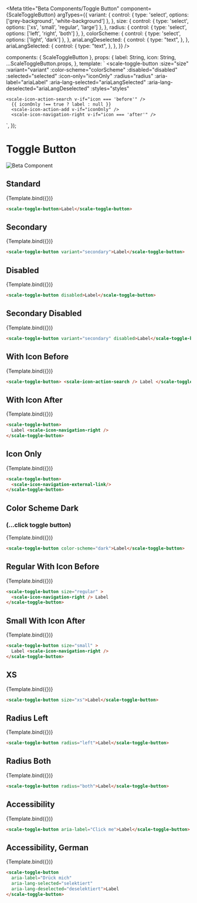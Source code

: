 
<Meta
  title="Beta Components/Toggle Button"
  component={ScaleToggleButton}
  argTypes={{
    variant: {
      control: { type: 'select', options: ['grey-background', 'white-background'] },
    },
    size: {
      control: { type: 'select', options: ['xs', 'small', 'regular', 'large'] },
    },
    radius: {
      control: { type: 'select', options: ['left', 'right', 'both'] },
    },
	  colorScheme: {
      control: { type: 'select', options: ['light', 'dark'] },
    },
    ariaLangDeselected: {
      control: { type: "text", },
    },
    ariaLangSelected: {
      control: { type: "text", },
    },
  }}
/>

  components: { ScaleToggleButton },
  props: {
    label: String,
    icon: String,
    ...ScaleToggleButton.props,
  },
  template: `
  <scale-toggle-button
    :size="size"
    :variant="variant"
    :color-scheme="colorScheme"
    :disabled="disabled"
    :selected="selected"
    :icon-only="iconOnly"
    :radius="radius"
    :aria-label="ariaLabel"
    :aria-lang-selected="ariaLangSelected"
    :aria-lang-deselected="ariaLangDeselected"
    :styles="styles"
  >
    <scale-icon-action-search v-if="icon === 'before'" />
      {{ iconOnly !== true ? label : null }}
      <scale-icon-action-add v-if="iconOnly" />
      <scale-icon-navigation-right v-if="icon === 'after'" />
  </scale-toggle-button>
    `,
});

<div style={{display: 'inline-flex', alignItems: 'center', justifyContent: 'space-between', width: '100%'}}>
    <h1>Toggle Button</h1>
    <img src="assets/beta.png" alt="Beta Component" />
</div>

## Standard

<Canvas withSource="none">
  <Story
    name="Standard"
    args={{
      label: 'Label',
    }}
  >
    {Template.bind({})}
  </Story>
</Canvas>

<ArgsTable story="Standard" />

```html
<scale-toggle-button>Label</scale-toggle-button>
```

## Secondary

<Canvas withSource="none">
  <Story
    name="Secondary"
    args={{
      variant: 'secondary',
      label: 'Label',
    }}
  >
    {Template.bind({})}
  </Story>
</Canvas>

```html
<scale-toggle-button variant="secondary">Label</scale-toggle-button>
```

## Disabled

<Canvas withSource="none">
  <Story
    name="Disabled"
    args={{
      disabled: true,
      label: 'Label',
    }}
  >
    {Template.bind({})}
  </Story>
</Canvas>

```html
<scale-toggle-button disabled>Label</scale-toggle-button>
```

## Secondary Disabled

<Canvas withSource="none">
  <Story
    name="Secondary Disabled"
    args={{
      variant: 'secondary',
      disabled: true,
      label: 'Label',
    }}
  >
    {Template.bind({})}
  </Story>
</Canvas>

```html
<scale-toggle-button variant="secondary" disabled>Label</scale-toggle-button>
```

## With Icon Before

<Canvas withSource="none">
  <Story
    name="With Icon Before"
    args={{
      label: 'Label',
      icon: 'before',
    }}
  >
    {Template.bind({})}
  </Story>
</Canvas>

```html
<scale-toggle-button> <scale-icon-action-search /> Label </scale-toggle-button>
```

## With Icon After

<Canvas withSource="none">
  <Story
    name="With Icon After"
    args={{
      label: 'Label',
      icon: 'after',
    }}
  >
    {Template.bind({})}
  </Story>
</Canvas>

```html
<scale-toggle-button>
  Label <scale-icon-navigation-right />
</scale-toggle-button>
```

## Icon Only

<Canvas withSource="none">
  <Story
    name="Icon Only"
    args={{
      iconOnly: true,
      title: 'Search',
      ariaLabel: 'Search',
    }}
  >
    {Template.bind({})}
  </Story>
</Canvas>

```html
<scale-toggle-button>
  <scale-icon-navigation-external-link/>
</scale-toggle-button>
```

## Color Scheme Dark 
### (...click toggle button)

<Canvas withSource="none">
  <Story
    name="Color Scheme Dark"
    args={{
      label: 'Label',
	    colorScheme: 'dark'
    }}
  >
    {Template.bind({})}
  </Story>
</Canvas>

```html
<scale-toggle-button color-scheme="dark">Label</scale-toggle-button>
```

## Regular With Icon Before

<Canvas withSource="none">
  <Story
    name="Regular With Icon Before"
    args={{
      label: 'Label',
      icon: 'before',
	  size: 'regular'
    }}
  >
    {Template.bind({})}
  </Story>
</Canvas>

```html
<scale-toggle-button size="regular" >
  <scale-icon-navigation-right /> Label
</scale-toggle-button>
```

## Small With Icon After

<Canvas withSource="none">
  <Story
    name="Small With Icon After"
    args={{
      label: 'Label',
      icon: 'after',
	  size: 'small'
    }}
  >
    {Template.bind({})}
  </Story>
</Canvas>

```html
<scale-toggle-button size="small" >
  Label <scale-icon-navigation-right />
</scale-toggle-button>
```

## XS

<Canvas withSource="none">
  <Story
    name="XS"
    args={{
      label: 'Label',
	    size: 'xs'
    }}
  >
    {Template.bind({})}
  </Story>
</Canvas>

```html
<scale-toggle-button size="xs">Label</scale-toggle-button>
```

## Radius Left

<Canvas withSource="none">
  <Story
    name="Radius Left"
    args={{
      label: 'Label',
	    radius: 'left'
    }}
  >
    {Template.bind({})}
  </Story>
</Canvas>

```html
<scale-toggle-button radius="left">Label</scale-toggle-button>
```

## Radius Both

<Canvas withSource="none">
  <Story
    name="Radius Both"
    args={{
      label: 'Label',
	    radius: 'both'
    }}
  >
    {Template.bind({})}
  </Story>
</Canvas>

```html
<scale-toggle-button radius="both">Label</scale-toggle-button>
```


## Accessibility

<Canvas withSource="none">
  <Story
    name="Accessibility"
    args={{
      label: 'Label',
      ariaLabel: 'Click me',
    }}
  >
    {Template.bind({})}
  </Story>
</Canvas>

```html
<scale-toggle-button aria-label="Click me">Label</scale-toggle-button>
```


## Accessibility, German

<Canvas withSource="none">
  <Story
    name="Accessibility German"
    args={{
      label: 'Label',
      ariaLabel: 'Drück mich',
      ariaLangSelected: 'selektiert',
      ariaLangDeselected: 'deselektiert',
    }}
  >
    {Template.bind({})}
  </Story>
</Canvas>

```html
<scale-toggle-button 
  aria-label="Drück mich"
  aria-lang-selected="selektiert"
  aria-lang-deselected="deselektiert">Label
</scale-toggle-button>
```

